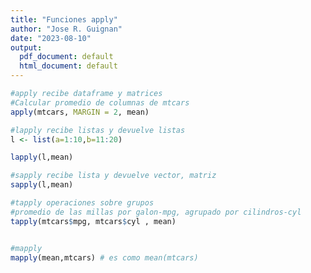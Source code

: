 ```yaml
---
title: "Funciones apply"
author: "Jose R. Guignan"
date: "2023-08-10"
output:
  pdf_document: default
  html_document: default
---
```


```r
#apply recibe dataframe y matrices
#Calcular promedio de columnas de mtcars
apply(mtcars, MARGIN = 2, mean)

#lapply recibe listas y devuelve listas
l <- list(a=1:10,b=11:20)

lapply(l,mean)

#sapply recibe lista y devuelve vector, matriz
sapply(l,mean)

#tapply operaciones sobre grupos
#promedio de las millas por galon-mpg, agrupado por cilindros-cyl
tapply(mtcars$mpg, mtcars$cyl , mean)


#mapply
mapply(mean,mtcars) # es como mean(mtcars)
```


